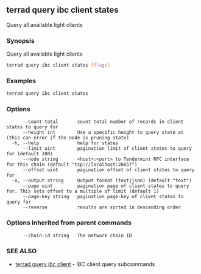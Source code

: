 ## terrad query ibc client states

Query all available light clients

### Synopsis

Query all available light clients

```sh Terrad
terrad query ibc client states [flags]
```

### Examples

```sh Terrad
terrad query ibc client states
```

### Options

```
      --count-total       count total number of records in client states to query for
      --height int        Use a specific height to query state at (this can error if the node is pruning state)
  -h, --help              help for states
      --limit uint        pagination limit of client states to query for (default 100)
      --node string       <host>:<port> to Tendermint RPC interface for this chain (default "tcp://localhost:26657")
      --offset uint       pagination offset of client states to query for
  -o, --output string     Output format (text|json) (default "text")
      --page uint         pagination page of client states to query for. This sets offset to a multiple of limit (default 1)
      --page-key string   pagination page-key of client states to query for
      --reverse           results are sorted in descending order
```

### Options inherited from parent commands

```
      --chain-id string   The network chain ID
```

### SEE ALSO

* [terrad query ibc client](terrad_query_ibc_client.md)	 - IBC client query subcommands


